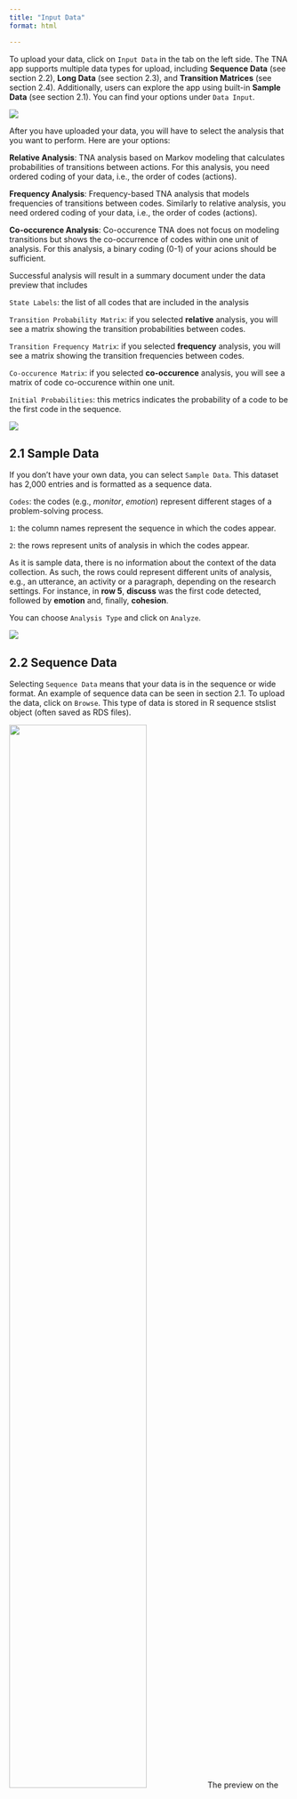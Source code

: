 ```yaml
---
title: "Input Data"
format: html

---
```


To upload your data, click on `Input Data` in the tab on the left side. The TNA app supports multiple data types for upload, including **Sequence Data** (see section 2.2), **Long Data** (see section 2.3), and **Transition Matrices** (see section 2.4). Additionally, users can explore the app using built-in **Sample Data** (see section 2.1). You can find your options under `Data Input`.

![](vis/fig2.png)

After you have uploaded your data, you will have to select the analysis that you want to perform. Here are your options:

**Relative Analysis**: TNA analysis based on Markov modeling that calculates probabilities of transitions between actions. For this analysis, you need ordered coding of your data, i.e., the order of codes (actions).

**Frequency Analysis**: Frequency-based TNA analysis that models frequencies of transitions between codes. Similarly to relative analysis, you need ordered coding of your data, i.e., the order of codes (actions).

**Co-occurence Analysis**: Co-occurence TNA does not focus on modeling transitions but shows the co-occurrence of codes within one unit of analysis. For this analysis, a binary coding (0-1) of your acions should be sufficient.

Successful analysis will result in a summary document under the data preview that includes

`State Labels`: the list of all codes that are included in the analysis

`Transition Probability Matrix`: if you selected **relative** analysis, you will see a matrix showing the transition probabilities between codes. 

`Transition Frequency Matrix`: if you selected **frequency** analysis, you will see a matrix showing the transition frequencies between codes. 

`Co-occurence Matrix`: if you selected **co-occurence** analysis, you will see a matrix of code co-occurence within one unit.

`Initial Probabilities`: this metrics indicates the probability of a code to be the first code in the sequence.

![](vis/fig7.png)

## 2.1 Sample Data

If you don't have your own data, you can select `Sample Data`. This dataset has 2,000 entries and is formatted as a sequence data.

`Codes`: the codes (e.g., *monitor*, *emotion*) represent different stages of a problem-solving process. 

`1`: the column names represent the sequence in which the codes appear.

`2`: the rows represent units of analysis in which the codes appear. 

As it is sample data, there is no information about the context  of the data collection. As such, the rows could represent different units of analysis, e.g., an utterance, an activity or a paragraph, depending on the research settings. For instance, in **row 5**, **discuss** was the first code detected, followed by **emotion** and, finally, **cohesion**.

You can choose `Analysis Type` and click on `Analyze`.

![](vis/fig3.png)

## 2.2 Sequence Data

Selecting `Sequence Data` means that your data is in the sequence or wide format. An example of sequence data can be seen in section 2.1. To upload the data, click on `Browse`. This type of data is stored in R sequence stslist object (often saved as RDS files).


![](vis/fig4.png){width=70%} 
The preview on the right will look something like the image below:
![](vis/fig4b.png){width=70%} 


After successfully uploading your data, you can choose `Analysis Type` and click on `Analyze`.


## 2.3 Long Data

Long data refers to datasets in which each variable is represented by a single column, as is the case in most event log datasets. After uploading your long-format data, you need to specify the following variables:

`Action`: represents your codes and may include different states, actions, or discourse elements.

`Actor`: denotes the unit of analysis, which could be a student, a group, or a phase within an activity.

`Time`: refers to the chronological order of actions, which can be represented using timestamps or uniquely ordered identifiers.

`Order`: indicates the order in which actions take place within one sequence. 

`Threshold`: when the `Time` variable is provided instead of the `Order` one, if we want to split actions that belong to the same actor but have a large time gap between them, we can establish this time gap using this variable. This is to avoid considering the transitions between two actions that happened too far apart from one another.

`Date format`: you can specify the date format that you are using in the time variable if not automatically recognized. However, the app is prepared to handle most typical cases 

After successfully uploading your data, you can choose `Analysis Type`, and click on `Analyze`.

![](vis/fig5.png)

## 2.4 Transition Matrix

A transition matrix contains the probability of transitioning from one node to another (see iamge below).

![](vis/fig6b.png)


After successfully uploading your data, you can choose `Analysis Type` (see section 2.5), and click on `Analyze`.

![](vis/fig6.png)

